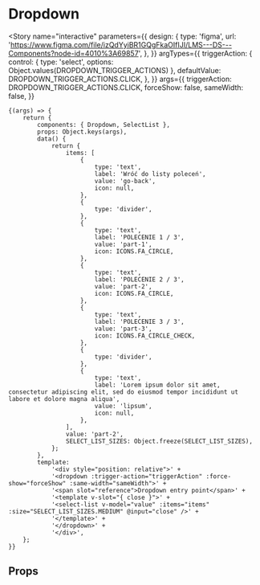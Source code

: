 
<Meta title="components/Dropdown" component={Dropdown} />

# Dropdown

<Story
	name="interactive"
	parameters={{
		design: {
			type: 'figma',
			url: 'https://www.figma.com/file/izQdYyiBR1GQgFkaOIfIJI/LMS---DS---Components?node-id=4010%3A69857',
		},
	}}
	argTypes={{
		triggerAction: {
			control: { type: 'select', options: Object.values(DROPDOWN_TRIGGER_ACTIONS) },
			defaultValue: DROPDOWN_TRIGGER_ACTIONS.CLICK,
		},
	}}
	args={{
		triggerAction: DROPDOWN_TRIGGER_ACTIONS.CLICK,
		forceShow: false,
		sameWidth: false,
	}}
>
	{(args) => {
		return {
			components: { Dropdown, SelectList },
			props: Object.keys(args),
			data() {
				return {
					items: [
						{
							type: 'text',
							label: 'Wróć do listy poleceń',
							value: 'go-back',
							icon: null,
						},
						{
							type: 'divider',
						},
						{
							type: 'text',
							label: 'POLECENIE 1 / 3',
							value: 'part-1',
							icon: ICONS.FA_CIRCLE,
						},
						{
							type: 'text',
							label: 'POLECENIE 2 / 3',
							value: 'part-2',
							icon: ICONS.FA_CIRCLE,
						},
						{
							type: 'text',
							label: 'POLECENIE 3 / 3',
							value: 'part-3',
							icon: ICONS.FA_CIRCLE_CHECK,
						},
						{
							type: 'divider',
						},
						{
							type: 'text',
							label: 'Lorem ipsum dolor sit amet, consectetur adipiscing elit, sed do eiusmod tempor incididunt ut labore et dolore magna aliqua',
							value: 'lipsum',
							icon: null,
						},
					],
					value: 'part-2',
					SELECT_LIST_SIZES: Object.freeze(SELECT_LIST_SIZES),
				};
			},
			template:
				'<div style="position: relative">' +
				'<dropdown :trigger-action="triggerAction" :force-show="forceShow" :same-width="sameWidth">' +
				'<span slot="reference">Dropdown entry point</span>' +
				'<template v-slot="{ close }">' +
				'<select-list v-model="value" :items="items" :size="SELECT_LIST_SIZES.MEDIUM" @input="close" />' +
				'</template>' +
				'</dropdown>' +
				'</div>',
		};
	}}
</Story>

## Props

<Props of={Dropdown} />
